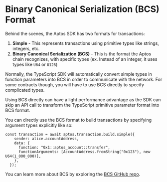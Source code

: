 # Binary Canonical Serialization (BCS) Format

Behind the scenes, the Aptos SDK has two formats for transactions:

1. **Simple** - This represents transactions using primitive types like strings, integers, etc.
2. **Binary Canonical Serialization (BCS)** - This is the format the Aptos chain recognizes, with specific types (ex. Instead of an integer, it uses types like `U64` or `U128`)

Normally, the TypeScript SDK will automatically convert simple types in function parameters into BCS in order to communicate with the network. For some contracts though, you will have to use BCS directly to specify complicated types. 

Using BCS directly can have a light performance advantage as the SDK can skip an API call to transform the TypeScript primitive parameter format into BCS format. 

You can directly use the BCS format to build transactions by specifying argument types explicitly like so:

```tsx filename="example.ts"
const transaction = await aptos.transaction.build.simple({
    sender: alice.accountAddress,
    data: {
      function: "0x1::aptos_account::transfer",
      functionArguments: [AccountAddress.fromString("0x123"), new U64(1_000_000)],
    },
  });
```

You can learn more about BCS by exploring the [BCS GitHub repo](https://github.com/aptos-labs/bcs).